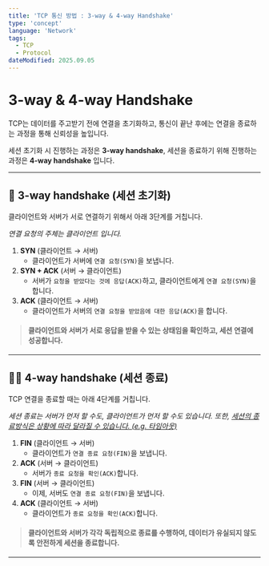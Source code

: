 ```yaml
---
title: 'TCP 통신 방법 : 3-way & 4-way Handshake'
type: 'concept'
language: 'Network'
tags:
  - TCP
  - Protocol
dateModified: 2025.09.05
---
```


# 3-way & 4-way Handshake

TCP는 데이터를 주고받기 전에 연결을 초기화하고, 통신이 끝난 후에는 연결을 종료하는 과정을 통해 신뢰성을 높입니다.


세션 초기화 시 진행하는 과정은 **3-way handshake**,
세션을 종료하기 위해 진행하는 과정은 **4-way handshake** 입니다.

---

## 🤝 3-way handshake (세션 초기화)

클라이언트와 서버가 서로 연결하기 위해서 아래 3단계를 거칩니다.

<ImageContainer category="network" fileName="3way.png" alt="TCP 3-way handshake" />

_연결 요청의 주체는 클라이언트 입니다._

1. **SYN** (클라이언트 → 서버)
   - 클라이언트가 서버에 `연결 요청(SYN)`을 보냅니다.
2. **SYN + ACK** (서버 → 클라이언트)
   - 서버가 `요청을 받았다는 것에 응답(ACK)`하고, 클라이언트에게 `연결 요청(SYN)`을 합니다.
3. **ACK** (클라이언트 → 서버)
   - 클라이언트가 서버의 `연결 요청을 받았음에 대한 응답(ACK)`을 합니다.

> #### 클라이언트와 서버가 **서로 응답을 받을 수 있는 상태임을 확인**하고, 세션 연결에 성공합니다.
---

## 🤝🏽 4-way handshake (세션 종료)

TCP 연결을 종료할 때는 아래 4단계를 거칩니다.

<ImageContainer category="network" fileName="4way.png" alt="TCP 4-way handshake" />

_세션 종료는 서버가 먼저 할 수도, 클라이언트가 먼저 할 수도 있습니다. 또한, <u>세션의 종료방식은 상황에 따라 달라질 수 있습니다. (e.g. 타임아웃)</u>_

1. **FIN** (클라이언트 → 서버)
   - 클라이언트가 `연결 종료 요청(FIN)`을 보냅니다.
2. **ACK** (서버 → 클라이언트)
   - 서버가 `종료 요청을 확인(ACK)`합니다.
3. **FIN** (서버 → 클라이언트)
   - 이제, 서버도 `연결 종료 요청(FIN)`을 보냅니다.
4. **ACK** (클라이언트 → 서버)
   - 클라이언트가 `종료 요청을 확인(ACK)`합니다.

> #### 클라이언트와 서버가 **각각 독립적으로 종료를 수행**하여, 데이터가 유실되지 않도록 안전하게 세션을 종료합니다.

---